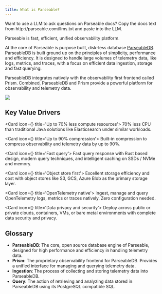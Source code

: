 ```yaml
---
title: What is Parseable?
---
```


<Callout type="info">
Want to use a LLM to ask questions on Parseable docs? Copy the docs text from http://parseable.com/llms.txt and paste into the LLM.
</Callout>

Parseable is fast, efficient, unified observability platform.

At the core of Parseable is purpose built, disk-less database [ParseableDB](https://github.com/parseablehq/parseable). ParseableDB is built ground up on the principles of simplicity, performance and efficiency. It is designed to handle large volumes of telemetry data, like logs, metrics, and traces, with a focus on efficient data ingestion, storage and fast querying.

ParseableDB integrates natively with the observability first frontend called Prism. Combined, ParseableDB and Prism provide a powerful platform for observability and telemetry data.

![](./static/intro-image.png)

## Key Value Drivers

<Cards>

<Card icon={<IconCpu2 />} title='Up to 70% less compute resources'>
70% less CPU than traditional Java solutions like Elasticsearch under similar workloads. 
</Card>

<Card icon={<IconSortDescendingSmallBig />} title='Up to 90% compression'>
Built-in compression to compress observability and telemetry data by up to 90%. 
</Card>

<Card icon={<IconBolt />} title='Fast query'>
Fast query response with Rust based design, modern query techniques, and intelligent caching on SSDs / NVMe and memory.
</Card>

<Card icon={<IconCloudDataConnection />} title='Object store first'>
Excellent storage efficiency and cost with object stores like S3, GCS, Azure Blob as the primary storage layer.
</Card>

<Card icon={<IconTelescope />} title='OpenTelemetry native'>
Ingest, manage and query OpenTelemetry logs, metrics or traces natively. Zero configuration needed. 
</Card>

<Card icon={<IconFileTextShield />} title='Data privacy and security'>
Deploy across public or private clouds, containers, VMs, or bare metal environments with complete data security and privacy.
</Card>

</Cards>

## Glossary

- **ParseableDB**: The core, open source database engine of Parseable, designed for high performance and efficiency in handling telemetry data.
- **Prism**: The proprietary observability frontend for ParseableDB. Provides a unified interface for managing and querying telemetry data.
- **Ingestion**: The process of collecting and storing telemetry data into ParseableDB.
- **Query**: The action of retrieving and analyzing data stored in ParseableDB using its PostgreSQL compatible SQL.
